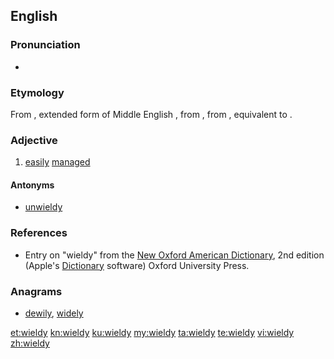 ==English==

===Pronunciation===
* {{a|RP}} {{IPA|[ˈwɪəldɪ]|lang=en}}

===Etymology===
From {{etyl|enm|en}} {{term|weldy|lang=enm}}, extended form of Middle English {{term|welde|lang=enm}}, from {{etyl|ang|en}} {{term|wylde||dominant, controlling|lang=ang}}, from {{etyl|gem-pro|en}} {{m|gem-pro|*waldiz||manageable}}, equivalent to {{suffix|wield|y|lang=en}}.

===Adjective===
{{en-adj|er}}

# [[easily]] [[manage]]d

====Antonyms====
* [[unwieldy]]

===References===
* Entry on "wieldy" from the [[w:New Oxford American Dictionary|New Oxford American Dictionary]], 2nd edition (Apple's [[w:Dictionary (software)|Dictionary]] software) Oxford University Press.

===Anagrams===
* [[dewily#English|dewily]], [[widely#English|widely]]

[[et:wieldy]]
[[kn:wieldy]]
[[ku:wieldy]]
[[my:wieldy]]
[[ta:wieldy]]
[[te:wieldy]]
[[vi:wieldy]]
[[zh:wieldy]]